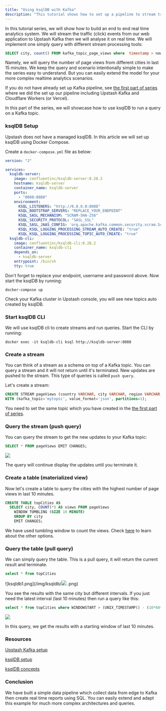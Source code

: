 ```yaml
---
title: "Using ksqlDB with Kafka"
description: "This tutorial shows how to set up a pipeline to stream traffic events to Upstash Kafka and analyse with ksqlDB"
---
```


In this tutorial series, we will show how to build an end to end real time
analytics system. We will stream the traffic (click) events from our web
application to Upstash Kafka then we will analyse it on real time. We will
implement one simply query with different stream processing tools:

```sql
SELECT city, count() FROM kafka_topic_page_views where  timestamp > now() - INTERVAL 15 MINUTE group by city
```

Namely, we will query the number of page views from different cities in last 15
minutes. We keep the query and scenario intentionally simple to make the series
easy to understand. But you can easily extend the model for your more complex
realtime analytics scenarios.

If you do not have already set up Kafka pipeline, see
[the first part of series](../integrations/cloudflare_workers) where we
did the set up our pipeline including Upstash Kafka and Cloudflare Workers (or
Vercel).

In this part of the series, we will showcase how to use ksqlDB to run a query on
a Kafka topic.

### ksqlDB Setup

Upstash does not have a managed ksqlDB. In this article we will set up ksqlDB
using Docker Compose.

Create a `docker-compose.yml` file as below:

```yaml
version: "2"

services:
  ksqldb-server:
    image: confluentinc/ksqldb-server:0.28.2
    hostname: ksqldb-server
    container_name: ksqldb-server
    ports:
      - "8088:8088"
    environment:
      KSQL_LISTENERS: "http://0.0.0.0:8088"
      KSQL_BOOTSTRAP_SERVERS: "REPLACE_YOUR_ENDPOINT"
      KSQL_SASL_MECHANISM: "SCRAM-SHA-256"
      KSQL_SECURITY_PROTOCOL: "SASL_SSL"
      KSQL_SASL_JAAS_CONFIG: 'org.apache.kafka.common.security.scram.ScramLoginModule required username="REPLACE_YOUR_USERNAME" password="REPLACE_YOUR_PASSWORD";'
      KSQL_KSQL_LOGGING_PROCESSING_STREAM_AUTO_CREATE: "true"
      KSQL_KSQL_LOGGING_PROCESSING_TOPIC_AUTO_CREATE: "true"
  ksqldb-cli:
    image: confluentinc/ksqldb-cli:0.28.2
    container_name: ksqldb-cli
    depends_on:
      - ksqldb-server
    entrypoint: /bin/sh
    tty: true
```

Don't forget to replace your endpoint, username and password above. Now start
the ksqlDB by running:

```shell
docker-compose up
```

Check your Kafka cluster in Upstash console, you will see new topics auto
created by ksqlDB.

### Start ksqlDB CLI

We will use ksqlDB cli to create streams and run queries. Start the CLI by
running:

```shell
docker exec -it ksqldb-cli ksql http://ksqldb-server:8088
```

### Create a stream

You can think of a stream as a schema on top of a Kafka topic. You can query a
stream and it will not return until it's terminated. New updates are pushed to
the stream. This type of queries is called `push query`.

Let's create a stream:

```sql
CREATE STREAM pageViews (country VARCHAR, city VARCHAR, region VARCHAR, url VARCHAR, ip VARCHAR, mobile VARCHAR, platform VARCHAR, useragent VARCHAR )
WITH (kafka_topic='mytopic', value_format='json', partitions=1);
```

You need to set the same topic which you have created in the
[the first part of series](../integrations/cloudflare_workers).

### Query the stream (push query)

You can query the stream to get the new updates to your Kafka topic:

```sql
SELECT * FROM pageViews EMIT CHANGES;
```

<Frame>
  <img src="img/ksqldb/streamquery.png" />
</Frame>

The query will continue display the updates until you terminate it.

### Create a table (materialized view)

Now let's create a table to query the cities with the highest number of page
views in last 10 minutes.

```sql
CREATE TABLE topCities AS
  SELECT city, COUNT(*) AS views FROM pageViews
    WINDOW TUMBLING (SIZE 10 MINUTE)
    GROUP BY city
    EMIT CHANGES;
```

We have used tumbling window to count the views. Check
[here](https://docs.ksqldb.io/en/latest/concepts/time-and-windows-in-ksqldb-queries/#window-types)
to learn about the other options.

### Query the table (pull query)

We can simply query the table. This is a pull query, it will return the current
result and terminate.

```sql
select * from topCities
```

![ksqldb1.png](/img/ksqldb/<Frame><img src="img/ksqldb/tablequery.png"/></Frame>
.png)

You see the results with the same city but different intervals. If you just need
the latest interval (last 10 minutes) then run a query like this:

```sql
select * from topCities where WINDOWSTART > (UNIX_TIMESTAMP() - (10*60*1000+1));
```

<Frame>
  <img src="img/ksqldb/tablequery2.png" />
</Frame>

In this query, we get the results with a starting window of last 10 minutes.

### Resources

[Upstash Kafka setup](../integrations/cloudflare_workers)

[ksqlDB setup](https://ksqldb.io/quickstart.html#quickstart-content)

[ksqlDB concepts](https://docs.ksqldb.io/en/latest/concepts/)

### Conclusion

We have built a simple data pipeline which collect data from edge to Kafka then
create real time reports using SQL. You can easily extend and adapt this example
for much more complex architectures and queries.
